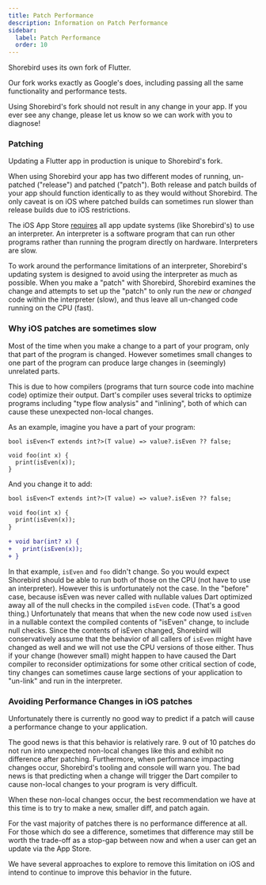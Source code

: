 ```yaml
---
title: Patch Performance
description: Information on Patch Performance
sidebar:
  label: Patch Performance
  order: 10
---
```


Shorebird uses its own fork of Flutter.

Our fork works exactly as Google's does, including passing all the same
functionality and performance tests.

Using Shorebird's fork should not result in any change in your app. If you ever
see any change, please let us know so we can work with you to diagnose!

### Patching

Updating a Flutter app in production is unique to Shorebird's fork.

When using Shorebird your app has two different modes of running, un-patched
("release") and patched ("patch"). Both release and patch builds of your app
should function identically to as they would without Shorebird. The only caveat
is on iOS where patched builds can sometimes run slower than release builds due
to iOS restrictions.

The iOS App Store
[requires](https://docs.shorebird.dev/faq/#does-shorebird-comply-with-app-store-guidelines)
all app update systems (like Shorebird's) to use an interpreter. An interpreter
is a software program that can run other programs rather than running the
program directly on hardware. Interpreters are slow.

To work around the performance limitations of an interpreter, Shorebird's
updating system is designed to avoid using the interpreter as much as possible.
When you make a "patch" with Shorebird, Shorebird examines the change and
attempts to set up the "patch" to only run the _new_ or _changed_ code within
the interpreter (slow), and thus leave all un-changed code running on the CPU
(fast).

### Why iOS patches are sometimes slow

Most of the time when you make a change to a part of your program, only that
part of the program is changed. However sometimes small changes to one part of
the program can produce large changes in (seemingly) unrelated parts.

This is due to how compilers (programs that turn source code into machine code)
optimize their output. Dart's compiler uses several tricks to optimize programs
including "type flow analysis" and "inlining", both of which can cause these
unexpected non-local changes.

As an example, imagine you have a part of your program:

```
bool isEven<T extends int?>(T value) => value?.isEven ?? false;

void foo(int x) {
  print(isEven(x));
}
```

And you change it to add:

```diff
bool isEven<T extends int?>(T value) => value?.isEven ?? false;

void foo(int x) {
  print(isEven(x));
}

+ void bar(int? x) {
+   print(isEven(x));
+ }
```

In that example, `isEven` and `foo` didn't change. So you would expect Shorebird
should be able to run both of those on the CPU (not have to use an interpreter).
However this is unfortunately not the case. In the "before" case, because isEven
was never called with nullable values Dart optimized away all of the null checks
in the compiled `isEven` code. (That's a good thing.) Unfortunately that means
that when the new code now used `isEven` in a nullable context the compiled
contents of "isEven" change, to include null checks. Since the contents of
isEven changed, Shorebird will conservatively assume that the behavior of all
callers of `isEven` might have changed as well and we will not use the CPU
versions of those either. Thus if your change (however small) might happen to
have caused the Dart compiler to reconsider optimizations for some other
critical section of code, tiny changes can sometimes cause large sections of
your application to "un-link" and run in the interpreter.

### Avoiding Performance Changes in iOS patches

Unfortunately there is currently no good way to predict if a patch will cause a
performance change to your application.

The good news is that this behavior is relatively rare. 9 out of 10 patches do
not run into unexpected non-local changes like this and exhibit no difference
after patching. Furthermore, when performance impacting changes occur,
Shorebird's tooling and console will warn you. The bad news is that predicting
when a change will trigger the Dart compiler to cause non-local changes to your
program is very difficult.

When these non-local changes occur, the best recommendation we have at this time
is to try to make a new, smaller diff, and patch again.

For the vast majority of patches there is no performance difference at all. For
those which do see a difference, sometimes that difference may still be worth
the trade-off as a stop-gap between now and when a user can get an update via
the App Store.

We have several approaches to explore to remove this limitation on iOS and
intend to continue to improve this behavior in the future.
